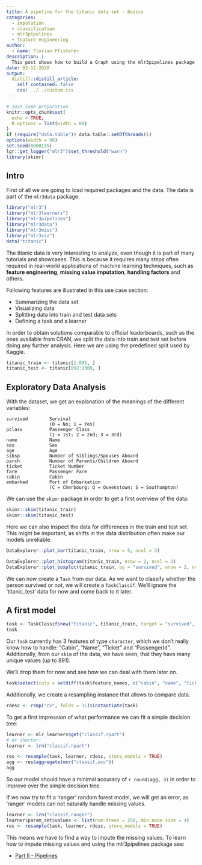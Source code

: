 ```yaml
---
title: A pipeline for the titanic data set - Basics
categories:
  - imputation
  - classification
  - mlr3pipelines
  - feature engineering
author:
  - name: Florian Pfisterer
description: |
  This post shows how to build a Graph using the mlr3pipelines package on the "titanic" dataset.
date: 03-12-2020
output:
  distill::distill_article:
    self_contained: false
    css: ../../custom.css
---
```


```r
# Just some preparation
knitr::opts_chunk$set(
  echo = TRUE,
  R.options = list(width = 80)
)
if (require("data.table")) data.table::setDTthreads(1)
options(width = 90)
set.seed(8008135)
lgr::get_logger("mlr3")$set_threshold("warn")
library(skimr)
```

## Intro

First of all we are going to load required packages and the data. 
The data is part of the `mlr3data` package.

```r
library("mlr3")
library("mlr3learners")
library("mlr3pipelines")
library("mlr3data")
library("mlr3misc")
library("mlr3viz")
data("titanic")
```

The titanic data is very interesting to analyze, even though it is part of many tutorials 
and showcases. 
This is because it requires many steps often required in real-world applications of machine 
learning techniques, such as **feature engineering**, **missing value imputation**, **handling factors**
and others.

Following features are illustrated in this use case section:
  
* Summarizing the data set
* Visualizing data
* Splitting data into train and test data sets
* Defining a task and a learner

In order to obtain solutions comparable to official leaderboards, such as the ones available from CRAN, we split the data into train and test set before doing any further analysis.
Here we are using the predefined split used by Kaggle. 

```r
titanic_train <- titanic[1:891, ]
titanic_test <- titanic[892:1309, ]
```

## Exploratory Data Analysis

With the dataset, we get an explanation of the meanings of the different variables:

```
survived        Survival
                (0 = No; 1 = Yes)
pclass          Passenger Class
                (1 = 1st; 2 = 2nd; 3 = 3rd)
name            Name
sex             Sex
age             Age
sibsp           Number of Siblings/Spouses Aboard
parch           Number of Parents/Children Aboard
ticket          Ticket Number
fare            Passenger Fare
cabin           Cabin
embarked        Port of Embarkation
                (C = Cherbourg; Q = Queenstown; S = Southampton)
```

We can use the `skimr` package in order to get a first overview of the data:

```r
skimr::skim(titanic_train)
skimr::skim(titanic_test)
```

Here we can also inspect the data for differences in the train and test set. 
This might be important, as shifts in the data distribution often make our models unreliable.

```r
DataExplorer::plot_bar(titanic_train, nrow = 5, ncol = 3)
```

```r
DataExplorer::plot_histogram(titanic_train, nrow = 2, ncol = 3)
DataExplorer::plot_boxplot(titanic_train, by = "survived", nrow = 2, ncol = 3)
```

We can now create a `Task` from our data. 
As we want to classify whether the person survived or not, we will create a 
`TaskClassif`. We'll ignore the 'titanic_test' data for now and come back to it later.

## A first model

```r
task <- TaskClassif$new("titanic", titanic_train, target = "survived", positive = "1")
task
```

Our `Task` currently has $3$ features of type `character`, which we don't really know how  to handle:
"Cabin", "Name", "Ticket" and "PassengerId".
Additionally, from our `skim` of the data, we have seen, that they have many unique values (up to 891).

We'll drop them for now and see how we can deal with them later on.

```r
task$select(cols = setdiff(task$feature_names, c("cabin", "name", "ticket")))
```

Additionally, we create a resampling instance that allows to compare data.

```r
rdesc <- rsmp("cv", folds = 3L)$instantiate(task)
```

To get a first impression of what performance we can fit a simple decision tree:

```r
learner <- mlr_learners$get("classif.rpart")
# or shorter:
learner <- lrn("classif.rpart")

res <- resample(task, learner, rdesc, store_models = TRUE)
agg <- res$aggregate(msr("classif.acc"))
agg
```

So our model should have a minimal accuracy of `r round(agg, 3)` in order to improve over the
simple decision tree.

If we now try to fit a 'ranger' random forest model, we will get an error, 
as 'ranger' models can not naturally handle missing values.

```r
learner <- lrn("classif.ranger")
learner$param_set$values <- list(num.trees = 250, min.node.size = 4)
res <- resample(task, learner, rdesc, store_models = TRUE)
```

This means we have to find a way to impute the missing values.
To learn how to impute missing values and using the mlr3pipelines package see:

* [Part II - Pipelines](/2020-04-27-mlr3pipelines-imputation/)

<!-- Note that the link here needs to be fixed -->
